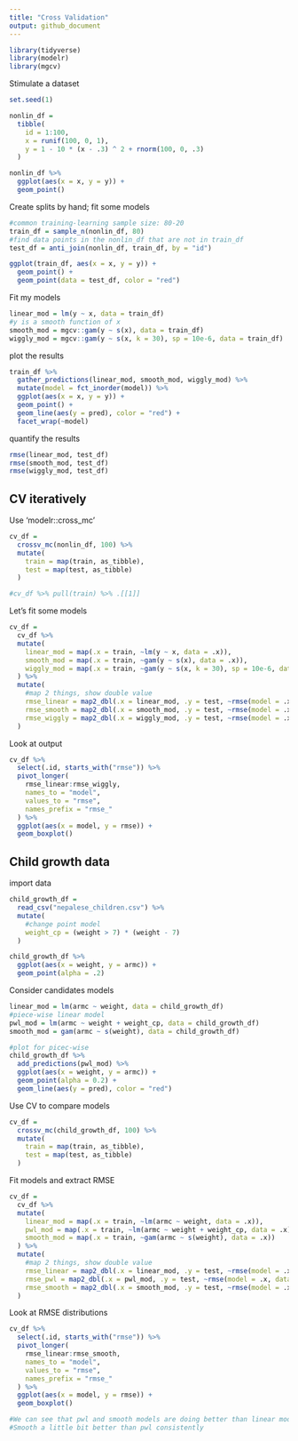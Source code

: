 ```yaml
---
title: "Cross Validation"
output: github_document
---
```


```r
library(tidyverse)
library(modelr)
library(mgcv)
```

Stimulate a dataset
```r
set.seed(1)

nonlin_df = 
  tibble(
    id = 1:100,
    x = runif(100, 0, 1),
    y = 1 - 10 * (x - .3) ^ 2 + rnorm(100, 0, .3)
  )

nonlin_df %>% 
  ggplot(aes(x = x, y = y)) + 
  geom_point()
```


Create splits by hand; fit some models
```r
#common training-learning sample size: 80-20
train_df = sample_n(nonlin_df, 80)
#find data points in the nonlin_df that are not in train_df
test_df = anti_join(nonlin_df, train_df, by = "id")

ggplot(train_df, aes(x = x, y = y)) + 
  geom_point() + 
  geom_point(data = test_df, color = "red")
```

Fit my models
```r
linear_mod = lm(y ~ x, data = train_df)
#y is a smooth function of x
smooth_mod = mgcv::gam(y ~ s(x), data = train_df)
wiggly_mod = mgcv::gam(y ~ s(x, k = 30), sp = 10e-6, data = train_df)
```

plot the results
```r
train_df %>% 
  gather_predictions(linear_mod, smooth_mod, wiggly_mod) %>% 
  mutate(model = fct_inorder(model)) %>% 
  ggplot(aes(x = x, y = y)) + 
  geom_point() + 
  geom_line(aes(y = pred), color = "red") + 
  facet_wrap(~model)
```

quantify the results
```r
rmse(linear_mod, test_df)
rmse(smooth_mod, test_df)
rmse(wiggly_mod, test_df)
```


## CV iteratively

Use 'modelr::cross_mc'
```r
cv_df = 
  crossv_mc(nonlin_df, 100) %>% 
  mutate(
    train = map(train, as_tibble),
    test = map(test, as_tibble)
  )

#cv_df %>% pull(train) %>% .[[1]]
```

Let's fit some models
```r
cv_df = 
  cv_df %>% 
  mutate(
    linear_mod = map(.x = train, ~lm(y ~ x, data = .x)),
    smooth_mod = map(.x = train, ~gam(y ~ s(x), data = .x)),
    wiggly_mod = map(.x = train, ~gam(y ~ s(x, k = 30), sp = 10e-6, data = .x))
  ) %>% 
  mutate(
    #map 2 things, show double value
    rmse_linear = map2_dbl(.x = linear_mod, .y = test, ~rmse(model = .x, data = .y )),
    rmse_smooth = map2_dbl(.x = smooth_mod, .y = test, ~rmse(model = .x, data = .y )),
    rmse_wiggly = map2_dbl(.x = wiggly_mod, .y = test, ~rmse(model = .x, data = .y ))
  )
```


Look at output
```r
cv_df %>% 
  select(.id, starts_with("rmse")) %>% 
  pivot_longer(
    rmse_linear:rmse_wiggly,
    names_to = "model",
    values_to = "rmse",
    names_prefix = "rmse_"
  ) %>% 
  ggplot(aes(x = model, y = rmse)) +
  geom_boxplot()
```


## Child growth data

import data
```r
child_growth_df = 
  read_csv("nepalese_children.csv") %>% 
  mutate(
    #change point model
    weight_cp = (weight > 7) * (weight - 7)
  )
```

```r
child_growth_df %>% 
  ggplot(aes(x = weight, y = armc)) + 
  geom_point(alpha = .2)
```


Consider candidates models
```r
linear_mod = lm(armc ~ weight, data = child_growth_df)
#piece-wise linear model
pwl_mod = lm(armc ~ weight + weight_cp, data = child_growth_df)
smooth_mod = gam(armc ~ s(weight), data = child_growth_df)
```

```r
#plot for picec-wise
child_growth_df %>% 
  add_predictions(pwl_mod) %>% 
  ggplot(aes(x = weight, y = armc)) + 
  geom_point(alpha = 0.2) +
  geom_line(aes(y = pred), color = "red")
```


Use CV to compare models
```r
cv_df = 
  crossv_mc(child_growth_df, 100) %>% 
  mutate(
    train = map(train, as_tibble),
    test = map(test, as_tibble)
  )
```

Fit models and extract RMSE
```r
cv_df = 
  cv_df %>% 
  mutate(
    linear_mod = map(.x = train, ~lm(armc ~ weight, data = .x)),
    pwl_mod = map(.x = train, ~lm(armc ~ weight + weight_cp, data = .x)),
    smooth_mod = map(.x = train, ~gam(armc ~ s(weight), data = .x))
  ) %>% 
  mutate(
    #map 2 things, show double value
    rmse_linear = map2_dbl(.x = linear_mod, .y = test, ~rmse(model = .x, data = .y )),
    rmse_pwl = map2_dbl(.x = pwl_mod, .y = test, ~rmse(model = .x, data = .y)),
    rmse_smooth = map2_dbl(.x = smooth_mod, .y = test, ~rmse(model = .x, data = .y ))
  )
```

Look at RMSE distributions
```r
cv_df %>% 
  select(.id, starts_with("rmse")) %>% 
  pivot_longer(
    rmse_linear:rmse_smooth,
    names_to = "model",
    values_to = "rmse",
    names_prefix = "rmse_"
  ) %>% 
  ggplot(aes(x = model, y = rmse)) +
  geom_boxplot()

#We can see that pwl and smooth models are doing better than linear model
#Smooth a little bit better than pwl consistently
```



